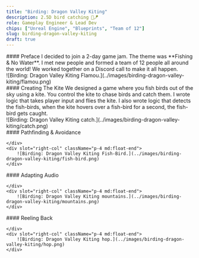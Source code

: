 ```yaml
---
title: "Birding: Dragon Valley Kiting"
description: 2.5D bird catching 🐉🪁
role: Gameplay Engineer & Lead Dev
chips: ["Unreal Engine", "Blueprints", "Team of 12"]
slug: birding-dragon-valley-kiting
draft: true
---
```




<TwoColumn>
    <div slot="left-col">
        #### Preface
        I decided to join a 2-day game jam. The theme was **Fishing & No Water**. I met new people and formed a team of 12 people all around the world! We worked together on a Discord call to make it all happen.
    </div>
    <div slot="right-col" className="p-4 md:float-end">
        ![Birding: Dragon Valley Kiting Flamou.](../images/birding-dragon-valley-kiting/flamou.png)
    </div>
</TwoColumn>

<TwoColumn>
    <div slot="left-col">
        #### Creating The Kite
        We designed a game where you fish birds out of the sky using a kite. You control the kite to chase birds and catch them. I wrote logic that takes player input and flies the kite. I also wrote logic that detects the fish-birds, when the kite hovers over a fish-bird for a second, the fish-bird gets caught.
    </div>
    <div slot="right-col" className="p-4 md:float-end">
        ![Birding: Dragon Valley Kiting catch.](../images/birding-dragon-valley-kiting/catch.png)
    </div>
</TwoColumn>

<TwoColumn>
    <div slot="left-col">
        #### Pathfinding & Avoidance

    </div>
    <div slot="right-col" className="p-4 md:float-end">
        ![Birding: Dragon Valley Kiting Fish-Bird.](../images/birding-dragon-valley-kiting/fish-bird.png)
    </div>
</TwoColumn>

<TwoColumn>
    <div slot="left-col">
        #### Adapting Audio

    </div>
    <div slot="right-col" className="p-4 md:float-end">
        ![Birding: Dragon Valley Kiting mountains.](../images/birding-dragon-valley-kiting/mountains.png)
    </div>
</TwoColumn>

<TwoColumn>
    <div slot="left-col">
        #### Reeling Back

    </div>
    <div slot="right-col" className="p-4 md:float-end">
        ![Birding: Dragon Valley Kiting hop.](../images/birding-dragon-valley-kiting/hop.png)
    </div>
</TwoColumn>